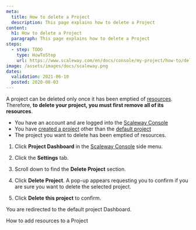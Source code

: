 ```yaml
---
meta:
  title: How to delete a Project
  description: This page explains how to delete a Project
content:
  h1: How to delete a Project
  paragraph: This page explains how to delete a Project
steps:
  - step: TODO
    type: HowToStep
    url: https://www.scaleway.com/en/docs/console/my-project/how-to/delete-a-project
image: /assets/images/docs/scaleway.png
dates:
  validation: 2021-06-10
  posted: 2020-08-03
---
```


A project can be deleted only once it has been emptied of [resources](/console/my-project/concepts#resources). Therefore, **to delete your project, you must first remove all of its resources**.

<Message type="requirement">

- You have an account and are logged into the [Scaleway Console](https://console.scaleway.com)
- You have [created a project](/console/my-project/how-to/create-a-project) other than the [default project](/console/my-project/concepts#default-project)
- The project you want to delete has been emptied of resources.

</Message>

1. Click **Project Dashboard** in the [Scaleway Console](https://console.scaleway.com) side menu. 

2. Click the **Settings** tab.

3. Scroll down to find the **Delete Project** section.
  <Lightbox src="scaleway-delete-project.png" alt="" />

4. Click **Delete Project**. A pop-up appears requesting you to confirm if you are sure you want to delete the selected project. 
  <Lightbox src="scaleway-delete-pop-up.png" alt="" />

5. Click **Delete this project** to confirm. 

You are redirected to the default project Dashboard.


<Navigation title="See Also">
  <PreviousButton to="/console/my-project/how-to/add-resources-project/">How to add resources to a Project</PreviousButton>
</Navigation>
